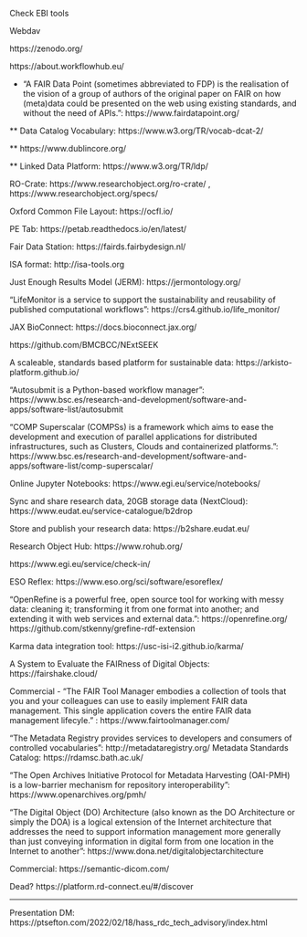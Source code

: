 Check EBI tools

Webdav

https://zenodo.org/

https://about.workflowhub.eu/

* "A FAIR Data Point (sometimes abbreviated to FDP) is the realisation of the vision of a group of authors of the original paper on FAIR on how (meta)data could be presented on the web using existing standards, and without the need of APIs.": https://www.fairdatapoint.org/

** Data Catalog Vocabulary: https://www.w3.org/TR/vocab-dcat-2/

** https://www.dublincore.org/

** Linked Data Platform: https://www.w3.org/TR/ldp/

RO-Crate: https://www.researchobject.org/ro-crate/ , https://www.researchobject.org/specs/

Oxford Common File Layout: https://ocfl.io/

PE Tab: https://petab.readthedocs.io/en/latest/

Fair Data Station: https://fairds.fairbydesign.nl/

ISA format: http://isa-tools.org

Just Enough Results Model (JERM): https://jermontology.org/

"LifeMonitor is a service to support the sustainability and reusability of published computational workflows": https://crs4.github.io/life_monitor/

JAX BioConnect: https://docs.bioconnect.jax.org/

https://github.com/BMCBCC/NExtSEEK

A scaleable, standards based platform for sustainable data: https://arkisto-platform.github.io/

"Autosubmit is a Python-based workflow manager": https://www.bsc.es/research-and-development/software-and-apps/software-list/autosubmit

"COMP Superscalar (COMPSs) is a framework which aims to ease the development and execution of parallel applications for distributed infrastructures, such as Clusters, Clouds and containerized platforms.": https://www.bsc.es/research-and-development/software-and-apps/software-list/comp-superscalar/

Online Jupyter Notebooks: https://www.egi.eu/service/notebooks/

Sync and share research data, 20GB storage data (NextCloud): https://www.eudat.eu/service-catalogue/b2drop

Store and publish your research data: https://b2share.eudat.eu/

Research Object Hub: https://www.rohub.org/

https://www.egi.eu/service/check-in/

ESO Reflex: https://www.eso.org/sci/software/esoreflex/

"OpenRefine is a powerful free, open source tool for working with messy data: cleaning it; transforming it from one format into another; and extending it with web services and external data.": https://openrefine.org/ https://github.com/stkenny/grefine-rdf-extension

Karma data integration tool: https://usc-isi-i2.github.io/karma/

A System to Evaluate the FAIRness of Digital Objects: https://fairshake.cloud/

Commercial - "The FAIR Tool Manager embodies a collection of tools that you and your colleagues can use to easily implement FAIR data management. This single application covers the entire FAIR data management lifecyle." : https://www.fairtoolmanager.com/

"The Metadata Registry provides services to developers and consumers of controlled vocabularies": http://metadataregistry.org/ Metadata Standards Catalog: https://rdamsc.bath.ac.uk/

"The Open Archives Initiative Protocol for Metadata Harvesting (OAI-PMH) is a low-barrier mechanism for repository interoperability": https://www.openarchives.org/pmh/

"The Digital Object (DO) Architecture (also known as the DO Architecture or simply the DOA) is a logical extension of the Internet architecture that addresses the need to support information management more generally than just conveying information in digital form from one location in the Internet to another": https://www.dona.net/digitalobjectarchitecture

Commercial: https://semantic-dicom.com/

Dead? https://platform.rd-connect.eu/#/discover

--------------

Presentation DM: https://ptsefton.com/2022/02/18/hass_rdc_tech_advisory/index.html

